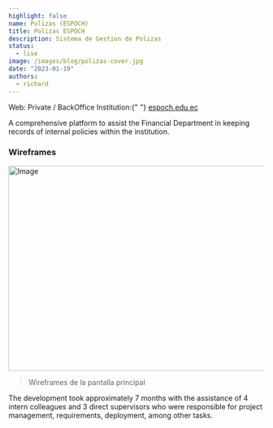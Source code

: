```yaml
---
highlight: false
name: Polizas (ESPOCH)
title: Polizas ESPOCH
description: Sistema de Gestion de Polizas
status:
  - live
image: /images/blog/polizas-cover.jpg
date: "2023-01-19"
authors:
  - richard
---
```


<Callout type="white">
  Web: Private / BackOffice Institution:{" "}
  <a href="https://espoch.edu.ec" target="_blank">
    espoch.edu.ec
  </a>
</Callout>

A comprehensive platform to assist the Financial Department in keeping records of
internal policies within the institution.

### Wireframes

<img
  src="/images/blog/polizas-1.jpg"
  width="718"
  height="404"
  className="my-8 rounded-md border bg-muted transition-colors"
  alt="Image"
/>

> Wireframes de la pantalla principal

The development took approximately 7 months with the assistance of 4 intern colleagues
and 3 direct supervisors who were responsible for project management, requirements, deployment,
among other tasks.
